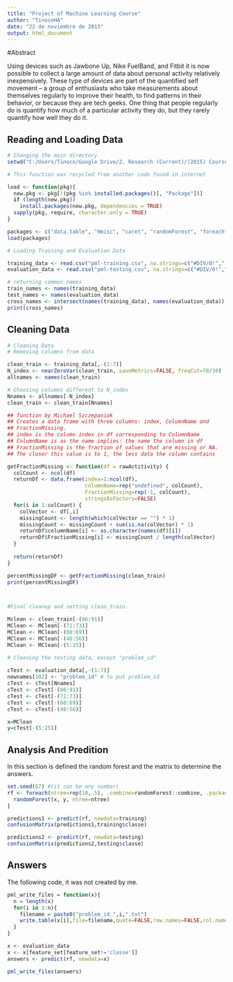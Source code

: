 ```yaml
---
title: "Project of Machine Learning Course"
author: "TinocoHA"
date: "22 de noviembre de 2015"
output: html_document
---
```


#Abstract

Using devices such as Jawbone Up, Nike FuelBand, and Fitbit it is now possible to collect a large amount of data about personal activity relatively inexpensively. These type of devices are part of the quantified self movement – a group of enthusiasts who take measurements about themselves regularly to improve their health, to find patterns in their behavior, or because they are tech geeks. One thing that people regularly do is quantify how much of a particular activity they do, but they rarely quantify how well they do it.

## Reading and Loading Data

```r

# Changing the main directory
setwd("C:/Users/Tinoco/Google Drive/2. Research (Current)/(2015) Courses/(2015) Especialization in Data Science_/8. Machine Learning/Project_Machine_Learning")

# This function was recycled from another code found in internet

load <- function(pkg){
  new.pkg <- pkg[!(pkg %in% installed.packages()[, "Package"])]
  if (length(new.pkg))
    install.packages(new.pkg, dependencies = TRUE)
  sapply(pkg, require, character.only = TRUE)
} 

packages <- c("data.table", "Hmisc", "caret", "randomForest", "foreach", "doParallel", "rattle", "acepack")
load(packages)

# Loading Training and Evaluation Data

training_data <- read.csv("pml-training.csv", na.strings=c("#DIV/0!"," ", "", "NA", "NAs", "NULL"))
evaluation_data <- read.csv("pml-testing.csv", na.strings=c("#DIV/0!"," ", "", "NA", "NAs", "NULL"))

# returning common names 
train_names <- names(training_data)
test_names <- names(evaluation_data)
cross_names <- intersect(names(training_data), names(evaluation_data))
print(cross_names)

```

## Cleaning Data


```r
# Cleaning Data
# Removing columns from data

clean_train <- training_data[,-(1:7)]
N_index <- nearZeroVar(clean_train, saveMetrics=FALSE, freqCut=70/30)
allnames <- names(clean_train)

# Choosing columns different to N_index
Nnames <- allnames[-N_index]
clean_train <- clean_train[Nnames]

## function by Michael Szczepaniak 
## Creates a data frame with three columns: index, ColumnName and
## FractionMissing.
## index is the column index in df corresponding to ColumnName
## ColumnName is as the name implies: the name the column in df
## FractionMissing is the fraction of values that are missing or NA.
## The closer this value is to 1, the less data the column contains

getFractionMissing <- function(df = rawActitivity) {
  colCount <- ncol(df)
  returnDf <- data.frame(index=1:ncol(df),
                         columnName=rep("undefined", colCount),
                         FractionMissing=rep(-1, colCount),
                         stringsAsFactors=FALSE)
  for(i in 1:colCount) {
    colVector <- df[,i]
    missingCount <- length(which(colVector == "") * 1)
    missingCount <- missingCount + sum(is.na(colVector) * 1)
    returnDf$columnName[i] <- as.character(names(df)[i])
    returnDf$FractionMissing[i] <- missingCount / length(colVector)
  }
  
  return(returnDf)
}

percentMissingDF <- getFractionMissing(clean_train)
print(percentMissingDF)



#Final cleanup and setting clean_train.

Mclean <- clean_train[-(86:91)]
MClean <- MClean[-(71:73)]
MClean <- MClean[-(60:69)]
MClean <- MClean[-(48:56)]
MClean <- MClean[-(5:25)]

# Cleaning the testing data, except "problem_id"
 
cTest <- evaluation_data[,-(1:7)]
newnames[102] <- "problem_id" # to put problem_id 
cTest <- cTest[Nnames]
cTest <- cTest[-(86:91)]
cTest <- cTest[-(71:73)]
cTest <- cTest[-(60:69)]
cTest <- cTest[-(48:56)]

x=MClean
y=cTest[-(5:25)]

```
## Analysis And Predition

In this section is defined the random forest and the matrix to determine the answers. 

```r
set.seed(67) #(it can be any number)
rf <- foreach(ntree=rep(10, 5), .combine=randomForest::combine, .packages='randomForest') %dopar% {
  randomForest(x, y, ntree=ntree) 
}

predictions1 <- predict(rf, newdata=training)
confusionMatrix(predictions1,training$classe)

predictions2 <- predict(rf, newdata=testing)
confusionMatrix(predictions2,testing$classe)

```

## Answers
The following code, it was not created by me.

```r

pml_write_files = function(x){
  n = length(x)
  for(i in 1:n){
    filename = paste0("problem_id_",i,".txt")
    write.table(x[i],file=filename,quote=FALSE,row.names=FALSE,col.names=FALSE)
  }
}

x <- evaluation_data
x <- x[feature_set[feature_set!='classe']]
answers <- predict(rf, newdata=x)

pml_write_files(answers)

```
